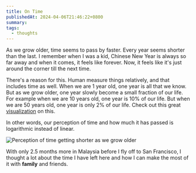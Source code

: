 ```yaml
---
title: On Time
publishedAt: 2024-04-06T21:46:22+0800
summary: 
tags:
  - thoughts
---
```


As we grow older, time seems to pass by faster. Every year seems shorter than the last. I remember when I was a kid, Chinese New Year is always so far away and when it comes, it feels like forever. Now, it feels like it's just around the corner till the next time. 

There's a reason for this. Human measure things relatively, and that includes time as well. When we are 1 year old, one year is all that we know. But as we grow older, one year slowly become a small fraction of our life. For example when we are 10 years old, one year is 10% of our life. But when we are 50 years old, one year is only 2% of our life. Check out this great [visualization](https://www.maximiliankiener.com/digitalprojects/time/) on this.

In other words, our perception of time and how much it has passed is logarithmic instead of linear.

<Image src='/images/time.png' alt='Perception of time getting shorter as we grow older'/>

With only 2.5 months more in Malaysia before I fly off to San Francisco, I thought a lot about the time I have left here and how I can make the most of it with **family** and friends.